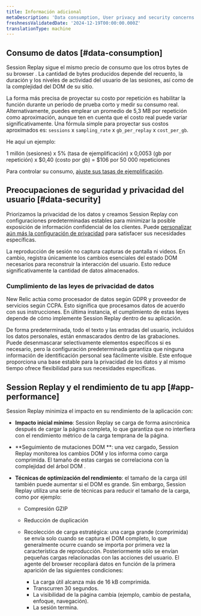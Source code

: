 ```yaml
---
title: Información adicional
metaDescription: 'Data consumption, User privacy and security concerns.'
freshnessValidatedDate: '2024-12-19T00:00:00.000Z'
translationType: machine
---
```


## Consumo de datos [#data-consumption]

Session Replay sigue el mismo precio de consumo que los otros bytes de su browser . La cantidad de bytes producidos depende del recuento, la duración y los niveles de actividad del usuario de las sesiones, así como de la complejidad del DOM de su sitio.

La forma más precisa de proyectar su costo por repetición es habilitar la función durante un periodo de prueba corto y medir su consumo real. Alternativamente, puedes emplear un promedio de 5,3 MB por repetición como aproximación, aunque ten en cuenta que el costo real puede variar significativamente. Una fórmula simple para proyectar sus costos aproximados es: `sessions` x `sampling_rate` x `gb_per_replay` x `cost_per_gb`.

He aquí un ejemplo:

1 millón (sesiones) x 5% (tasa de ejemplificación) x 0,0053 (gb por repetición) x $0,40 (costo por gb) = $106 por 50 000 repeticiones

Para controlar su consumo, [ajuste sus tasas de ejemplificación](/docs/browser/browser-monitoring/browser-pro-features/session-replay/configuration/setup-session-replay/#configure-sampling-rates).

## Preocupaciones de seguridad y privacidad del usuario [#data-security]

Priorizamos la privacidad de los datos y creamos Session Replay con configuraciones predeterminadas estables para minimizar la posible exposición de información confidencial de los clientes. Puede [personalizar aún más la configuración de privacidad](/docs/browser/browser-monitoring/browser-pro-features/session-replay/configuration/customize-privacy-settings) para satisfacer sus necesidades específicas.

La reproducción de sesión no captura capturas de pantalla ni videos. En cambio, registra únicamente los cambios esenciales del estado DOM necesarios para reconstruir la interacción del usuario. Esto reduce significativamente la cantidad de datos almacenados.

### Cumplimiento de las leyes de privacidad de datos

New Relic actúa como procesador de datos según GDPR y proveedor de servicios según CCPA. Esto significa que procesamos datos de acuerdo con sus instrucciones. En última instancia, el cumplimiento de estas leyes depende de cómo implemente Session Replay dentro de su aplicación.

De forma predeterminada, todo el texto y las entradas del usuario, incluidos los datos personales, están enmascarados dentro de las grabaciones. Puede desenmascarar selectivamente elementos específicos si es necesario, pero la configuración predeterminada garantiza que ninguna información de identificación personal sea fácilmente visible. Este enfoque proporciona una base estable para la privacidad de los datos y al mismo tiempo ofrece flexibilidad para sus necesidades específicas.

## Session Replay y el rendimiento de tu app [#app-performance]

Session Replay minimiza el impacto en su rendimiento de la aplicación con:

* **Impacto inicial mínimo**: Session Replay se carga de forma asincrónica después de cargar la página completa, lo que garantiza que no interfiera con el rendimiento métrico de la carga temprana de la página.

* **Seguimiento de mutaciones DOM **: una vez cargado, Session Replay monitorea los cambios DOM y los informa como carga comprimida. El tamaño de estas cargas se correlaciona con la complejidad del árbol DOM .

* **Técnicas de optimización del rendimiento**: el tamaño de la carga útil también puede aumentar si el DOM es grande. Sin embargo, Session Replay utiliza una serie de técnicas para reducir el tamaño de la carga, como por ejemplo:

  * Compresión GZIP

  * Reducción de duplicación

  * Recolección de carga estratégica: una carga grande (comprimida) se envía solo cuando se captura el DOM completo, lo que generalmente ocurre cuando se importa por primera vez la característica de reproducción. Posteriormente sólo se envían pequeñas cargas relacionadas con las acciones del usuario. El agente del browser recopilará datos en función de la primera aparición de las siguientes condiciones:

    * La carga útil alcanza más de 16 kB comprimida.
    * Transcurren 30 segundos.
    * La visibilidad de la página cambia (ejemplo, cambio de pestaña, enfoque, navegación).
    * La sesión termina.